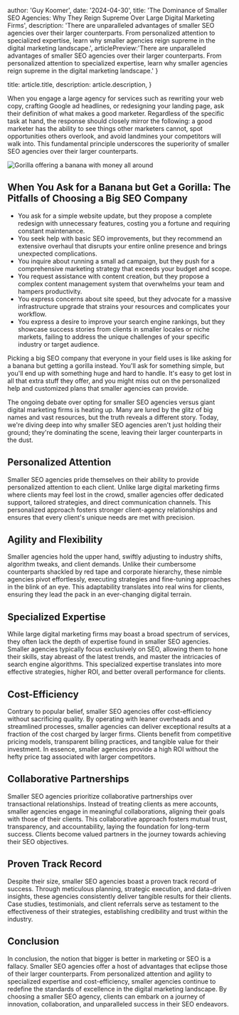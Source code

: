
  author: 'Guy Koomer',
  date: '2024-04-30',
  title: 'The Dominance of Smaller SEO Agencies: Why They Reign Supreme Over Large Digital Marketing Firms',
  description:
    'There are unparalleled advantages of smaller SEO agencies over their larger counterparts. From personalized attention to specialized expertise, learn why smaller agencies reign supreme in the digital marketing landscape.',
  articlePreview:'There are unparalleled advantages of smaller SEO agencies over their larger counterparts. From personalized attention to specialized expertise, learn why smaller agencies reign supreme in the digital marketing landscape.'
}

  title: article.title,
  description: article.description,
}



When you engage a large agency for services such as rewriting your web copy, crafting Google ad headlines, or redesigning your landing page, ask their definition of what makes a good marketer. Regardless of the specific task at hand, the response should closely mirror the following: a good marketer has the ability to see things other marketers cannot, spot opportunities others overlook, and avoid landmines your competitors will walk into. This fundamental principle underscores the superiority of smaller SEO agencies over their larger counterparts.

<div style={{ backgroundColor: 'black', padding: '2rem', width: 'fit-content' }}>
  <Image src={gorilla} alt="Gorilla offering a banana with money all around" />
</div>

## When You Ask for a Banana but Get a Gorilla: The Pitfalls of Choosing a Big SEO Company

- You ask for a simple website update, but they propose a complete redesign with unnecessary features, costing you a fortune and requiring constant maintenance.
- You seek help with basic SEO improvements, but they recommend an extensive overhaul that disrupts your entire online presence and brings unexpected complications.
- You inquire about running a small ad campaign, but they push for a comprehensive marketing strategy that exceeds your budget and scope.
- You request assistance with content creation, but they propose a complex content management system that overwhelms your team and hampers productivity.
- You express concerns about site speed, but they advocate for a massive infrastructure upgrade that strains your resources and complicates your workflow.
- You express a desire to improve your search engine rankings, but they showcase success stories from clients in smaller locales or niche markets, failing to address the unique challenges of your specific industry or target audience.





Picking a big SEO company that everyone in your field uses is like asking for a banana but getting a gorilla instead. You'll ask for something simple, but you'll end up with something huge and hard to handle. It's easy to get lost in all that extra stuff they offer, and you might miss out on the personalized help and customized plans that smaller agencies can provide.

The ongoing debate over opting for smaller SEO agencies versus giant digital marketing firms is heating up. Many are lured by the glitz of big names and vast resources, but the truth reveals a different story. Today, we're diving deep into why smaller SEO agencies aren't just holding their ground; they're dominating the scene, leaving their larger counterparts in the dust.

## Personalized Attention

Smaller SEO agencies pride themselves on their ability to provide personalized attention to each client. Unlike large digital marketing firms where clients may feel lost in the crowd, smaller agencies offer dedicated support, tailored strategies, and direct communication channels. This personalized approach fosters stronger client-agency relationships and ensures that every client's unique needs are met with precision.

## Agility and Flexibility

Smaller agencies hold the upper hand, swiftly adjusting to industry shifts, algorithm tweaks, and client demands. Unlike their cumbersome counterparts shackled by red tape and corporate hierarchy, these nimble agencies pivot effortlessly, executing strategies and fine-tuning approaches in the blink of an eye. This adaptability translates into real wins for clients, ensuring they lead the pack in an ever-changing digital terrain.

## Specialized Expertise

While large digital marketing firms may boast a broad spectrum of services, they often lack the depth of expertise found in smaller SEO agencies. Smaller agencies typically focus exclusively on SEO, allowing them to hone their skills, stay abreast of the latest trends, and master the intricacies of search engine algorithms. This specialized expertise translates into more effective strategies, higher ROI, and better overall performance for clients.

## Cost-Efficiency

Contrary to popular belief, smaller SEO agencies offer cost-efficiency without sacrificing quality. By operating with leaner overheads and streamlined processes, smaller agencies can deliver exceptional results at a fraction of the cost charged by larger firms. Clients benefit from competitive pricing models, transparent billing practices, and tangible value for their investment. In essence, smaller agencies provide a high ROI without the hefty price tag associated with larger competitors.

## Collaborative Partnerships

Smaller SEO agencies prioritize collaborative partnerships over transactional relationships. Instead of treating clients as mere accounts, smaller agencies engage in meaningful collaborations, aligning their goals with those of their clients. This collaborative approach fosters mutual trust, transparency, and accountability, laying the foundation for long-term success. Clients become valued partners in the journey towards achieving their SEO objectives.

## Proven Track Record

Despite their size, smaller SEO agencies boast a proven track record of success. Through meticulous planning, strategic execution, and data-driven insights, these agencies consistently deliver tangible results for their clients. Case studies, testimonials, and client referrals serve as testament to the effectiveness of their strategies, establishing credibility and trust within the industry.

## Conclusion

In conclusion, the notion that bigger is better in marketing or SEO is a fallacy. Smaller SEO agencies offer a host of advantages that eclipse those of their larger counterparts. From personalized attention and agility to specialized expertise and cost-efficiency, smaller agencies continue to redefine the standards of excellence in the digital marketing landscape. By choosing a smaller SEO agency, clients can embark on a journey of innovation, collaboration, and unparalleled success in their SEO endeavors.
